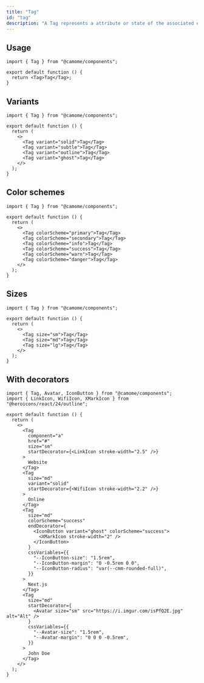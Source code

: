 ```yaml
---
title: "Tag"
id: "tag"
description: "A Tag represents a attribute or state of the associated element."
---
```


## Usage

```tsx live
import { Tag } from "@camome/components";

export default function () {
  return <Tag>Tag</Tag>;
}
```

## Variants

```tsx live
import { Tag } from "@camome/components";

export default function () {
  return (
    <>
      <Tag variant="solid">Tag</Tag>
      <Tag variant="subtle">Tag</Tag>
      <Tag variant="outline">Tag</Tag>
      <Tag variant="ghost">Tag</Tag>
    </>
  );
}
```

## Color schemes

```tsx live
import { Tag } from "@camome/components";

export default function () {
  return (
    <>
      <Tag colorScheme="primary">Tag</Tag>
      <Tag colorScheme="secondary">Tag</Tag>
      <Tag colorScheme="info">Tag</Tag>
      <Tag colorScheme="success">Tag</Tag>
      <Tag colorScheme="warn">Tag</Tag>
      <Tag colorScheme="danger">Tag</Tag>
    </>
  );
}
```

## Sizes

```tsx live
import { Tag } from "@camome/components";

export default function () {
  return (
    <>
      <Tag size="sm">Tag</Tag>
      <Tag size="md">Tag</Tag>
      <Tag size="lg">Tag</Tag>
    </>
  );
}
```

## With decorators

```tsx live
import { Tag, Avatar, IconButton } from "@camome/components";
import { LinkIcon, WifiIcon, XMarkIcon } from "@heroicons/react/24/outline";

export default function () {
  return (
    <>
      <Tag
        component="a"
        href="#"
        size="sm"
        startDecorator={<LinkIcon stroke-width="2.5" />}
      >
        Website
      </Tag>
      <Tag
        size="md"
        variant="solid"
        startDecorator={<WifiIcon stroke-width="2.2" />}
      >
        Online
      </Tag>
      <Tag
        size="md"
        colorScheme="success"
        endDecorator={
          <IconButton variant="ghost" colorScheme="success">
            <XMarkIcon stroke-width="2" />
          </IconButton>
        }
        cssVariables={{
          "--IconButton-size": "1.5rem",
          "--IconButton-margin": "0 -0.5rem 0 0",
          "--IconButton-radius": "var(--cmm-rounded-full)",
        }}
      >
        Next.js
      </Tag>
      <Tag
        size="md"
        startDecorator={
          <Avatar size="sm" src="https://i.imgur.com/isPfQ2E.jpg" alt="Alt" />
        }
        cssVariables={{
          "--Avatar-size": "1.5rem",
          "--Avatar-margin": "0 0 0 -0.5rem",
        }}
      >
        John Doe
      </Tag>
    </>
  );
}
```
